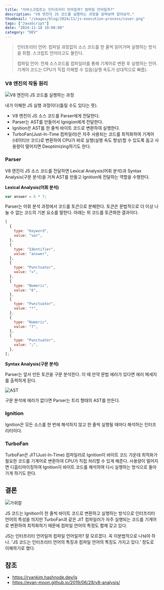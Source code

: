 ```yaml
---
title: "자바스크립트는 인터프리터 언어일까? 컴파일 언어일까?"
description: "V8 엔진이 JS 코드를 실행하는 과정을 살펴보며 알아보자."
thumbnail: "/images/blog/2024/11/js-execution-process/cover.png"
tags: ["JavaScript"]
date: "2024-11-18 10:00:00"
category: "DEV"
---
```


> 인터프리터 언어: 컴파일 과정없이 소스 코드를 한 줄씩 읽어가며 실행하는 방식을 취함. 스크립트 언어라고도 불린다.
>
> 컴파일 언어: 전체 소스코드를 컴파일러를 통해 기계어로 변환 후 실행하는 언어. 기계어 코드는 CPU가 직접 이해할 수 있음(실행 속도가 상대적으로 빠름).

### V8 엔진의 작동 원리

![V8 엔진이 JS 코드를 실행하는 과정](/images/blog/2024/11/js-execution-process/1.png)

내가 이해한 JS 실행 과정이다(틀릴 수도 있다는 뜻).

- V8 엔진이 JS 소스 코드를 Parser에게 전달한다.
- Parser는 AST를 만들어서 Ignigion에게 전달한다.
- Ignition은 AST를 한 줄씩 바이트 코드로 변환하여 실행한다.
- TurboFan(Just-In-Time 컴파일러)은 자주 사용되는 코드를 최적화하여 기계어(네이티브 코드)로 변환하여 CPU가 바로 실행(실행 속도 향상)할 수 있도록 돕고 사용량이 떨어지면 Deoptimizing하기도 한다.

### Parser

V8 엔진이 JS 소스 코드를 전달하면 Lexical Analysis(어휘 분석)과 Syntax Analysis(구문 분석)을 거쳐 AST를 만들고 Ignition에 전달하는 역할을 수행한다.

**Lexical Analysis(어휘 분석)**

```js
var answer = 6 * 7;
```

Parser는 어휘 분석 과정에서 코드를 토큰으로 분해한다.
토큰은 문법적으로 더 이상 나눌 수 없는 코드의 기본 요소를 말한다.
아래는 위 코드를 토큰화한 결과이다.

```js
[
  {
    type: "Keyword",
    value: "var",
  },
  {
    type: "Identifier",
    value: "answer",
  },
  {
    type: "Punctuator",
    value: "=",
  },
  {
    type: "Numeric",
    value: "6",
  },
  {
    type: "Punctuator",
    value: "*",
  },
  {
    type: "Numeric",
    value: "7",
  },
  {
    type: "Punctuator",
    value: ";",
  },
];
```

**Syntax Analysis(구문 분석)**

Parser는 앞서 만든 토큰을 구문 분석한다.
이 때 만약 문법 에러가 있다면 에러 메세지를 출력하게 된다.

![AST](/images/blog/2024/11/js-execution-process/2.png)

구문 분석에 에러가 없다면 Parser는 트리 형태의 AST를 만든다.

### Ignition

Ignition은 모든 소스를 한 번에 해석하지 않고 한 줄씩 실행될 때마다 해석하는 인터프리터이다.

### TurboFan

TurboFan은 JIT(Just-In-Time) 컴파일러로 Ignition이 바이트 코드 가운데 최적화가 필요한 코드를 기계어로 변환하여 CPU가 직접 처리할 수 있게 해준다.
사용량이 떨어지면 디옵티마이징하여 Ignition이 바이트 코드를 해석하여 다시 실행하는 방식으로 돌아가게 하기도 한다.

## 결론

![가위칼](/images/blog/2024/11/js-execution-process/3.png)

JS 코드는 Ignition이 한 줄씩 바이트 코드로 변환하고 실행하는 방식으로 인터프리터 언어의 특성을 띄지만 TurboFan과 같은 JIT 컴파일러가 자주 실행되는 코드를 기계어로 변환하여 최적화하기 때문에 컴파일 언어의 특정도 함께 갖고 있다.

JS는 인터프리터 언어일까 컴파일 언어일까?
잘 모르겠다.
꼭 이분법적으로 나눠야 하나.
'JS 코드는 인터프리터 언어의 특징과 컴파일 언어의 특징도 가지고 있다.' 정도로 이해하기로 했다.

## 참조

- https://ryankim.hashnode.dev/js
- https://evan-moon.github.io/2019/06/28/v8-analysis/

